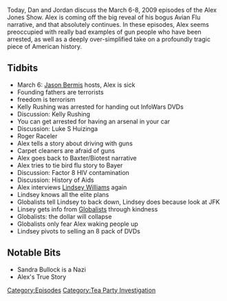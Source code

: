 {{DEFAULTSORT:
    #_EPISODE_0208:March 6-8, 2009
}}{{Episode
    | title             = March 6-8, 2009
    | caption           = Listen to this episode on [https://knowledgefight.libsyn.com/knowledge-fight-march-6-8-2009 Libsyn] [https://open.spotify.com/episode/0UJE8RENmHStGM06BshdJU Spotify], Read the [[Transcript/208: March 6-8, 2009|Unofficial Transcript]]
    | episodeNumber     = 208
    | length            = 01:21:10
    | airDate           = September 21, 2018
    | coverageStartDate = March 6, 2009
    | coverageEndDate   = March 8, 2009
    | episodeType       = [[:Category:Tea Party Investigation|Tea Party Investigation]]
    | appearance        = [[Jason Bermis]], [[Kelly Rushing]], [[Luke S Huizinga]], [[Roger Raceler]], [[Lindsey Williams]]
    | previousEpisode   = [[207: Bus Station Photography and The Magic of Zoom]]
    | nextEpisode       = [[209: Drunk Hotel Interview]]
}}

{{Stub}}

Today, Dan and Jordan discuss the March 6-8, 2009 episodes of the Alex Jones Show. Alex is coming off the big reveal of his bogus Avian Flu narrative, and that absolutely continues. In these episodes, Alex seems preoccupied with really bad examples of gun people who have been arrested, as well as a deeply over-simplified take on a profoundly tragic piece of American history.

==Tidbits==

*March 6: [[Jason Bermis]] hosts, Alex is sick
*Founding fathers are terrorists
*freedom is terrorism
*Kelly Rushing was arrested for handing out InfoWars DVDs
*Discussion: Kelly Rushing
*You can get arrested for having an arsenal in your car
*Discussion: Luke S Huizinga
*Roger Raceler
*Alex tells a story about driving with guns
*Carpet cleaners are afraid of guns
*Alex goes back to Baxter/Biotest narrative
*Alex tries to tie bird flu story to Bayer
*Discussion: Factor 8 HIV contamination
*Discussion: History of Aids
*Alex interviews [[Lindsey Williams]] again
*Lindsey knows all the elite plans
*Globalists tell Lindsey to back down, Lindsey does because look at JFK
*Linsey gets info from [[Globalists]] through kindness
*Globalists: the dollar will collapse
*Globalists only fear Alex waking people up
*Lindsey pivots to selling an 8 pack of DVDs

==Notable Bits==

*Sandra Bullock is a Nazi
*Alex's True Story

[[Category:Episodes]]
[[Category:Tea Party Investigation]]
